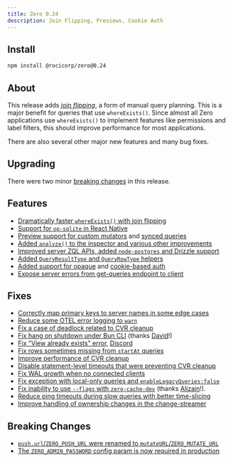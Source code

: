 ```yaml
---
title: Zero 0.24
description: Join Flipping, Previews, Cookie Auth
---
```


## Install

```bash
npm install @rocicorp/zero@0.24
```

## About

This release adds [*join flipping*](/docs/reading-data#join-flipping), a form of manual query planning. This is a major benefit for queries that use `whereExists()`. Since almost all Zero applications use `whereExists()` to implement features like permissions and label filters, this should improve performance for most applications.

There are also several other major new features and many bug fixes.

## Upgrading

There were two minor [breaking changes](#breaking-changes) in this release.

## Features

- [Dramatically faster `whereExists()` with join flipping](/docs/reading-data#join-flipping)
- [Support for `op-sqlite` in React Native](/docs/react-native#op-sqlite)
- [Preview support for custom mutators](/docs/custom-mutators#custom-mutate-url) and [synced queries](/docs/synced-queries#custom-get-queries-url)
- [Added `analyze()` to the inspector and various other improvements](/docs/debug/inspector#analyzing-queries)
- [Improved server ZQL APIs, added `node-postgres` and Drizzle support](/docs/zql-on-the-server)
- [Added `QueryResultType` and `QueryRowType` helpers](/docs/reading-data#type-helpers)
- [Added support for opaque](/docs/auth#opaque-auth-tokens) and [cookie-based auth](/docs/auth#cookie-based-auth)
- [Expose server errors from get-queries endpoint to client](/docs/synced-queries#handling-errors)

## Fixes

- [Correctly map primary keys to server names in some edge cases](https://github.com/rocicorp/mono/pull/4857)
- [Reduce some OTEL error logging to `warn`](https://github.com/rocicorp/mono/pull/4867)
- [Fix a case of deadlock related to CVR cleanup](https://github.com/rocicorp/mono/pull/4877)
- [Fix hang on shutdown under Bun CLI](https://github.com/rocicorp/mono/pull/4854) (thanks [David](https://github.com/dpeek)!)
- [Fix "View already exists" error](https://github.com/rocicorp/mono/pull/4888), [Discord](https://discord.com/channels/830183651022471199/1415395645203812424/1415395649205305434)
- [Fix rows sometimes missing from `startAt` queries](https://github.com/rocicorp/mono/pull/4926)
- [Improve performance of CVR cleanup](https://github.com/rocicorp/mono/pull/4930)
- [Disable statement-level timeouts that were preventing CVR cleanup](https://github.com/rocicorp/mono/pull/4933)
- [Fix WAL growth when no connected clients](https://github.com/rocicorp/mono/pull/4954)
- [Fix exception with local-only queries and `enableLegacyQueries:false`](https://github.com/rocicorp/mono/pull/4967)
- [Fix inability to use `--flags` with `zero-cache-dev`](https://github.com/rocicorp/mono/pull/4966) (thanks [Alizain](https://github.com/alizain)!).
- [Reduce ping timeouts during slow queries with better time-slicing](https://github.com/rocicorp/mono/pull/4989)
- [Improve handling of ownership changes in the change-streamer](https://github.com/rocicorp/mono/pull/4994)

## Breaking Changes

- [`push.url`/`ZERO_PUSH_URL` were renamed to `mutateURL`/`ZERO_MUTATE_URL`](/docs/zero-cache-config#mutate-url)
- [The `ZERO_ADMIN_PASSWORD` config param is now required in production](/docs/zero-cache-config#admin-password)
